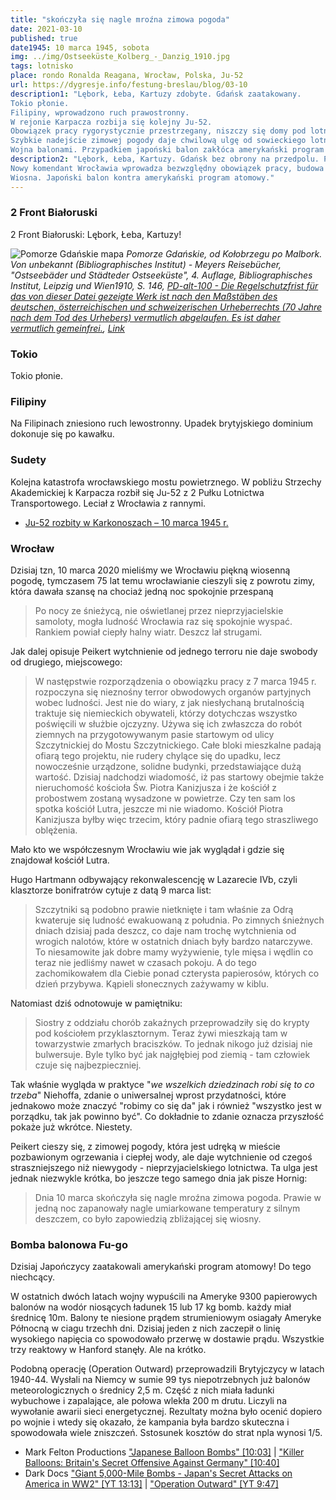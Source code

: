 ```yaml
---
title: "skończyła się nagle mroźna zimowa pogoda"
date: 2021-03-10
published: true
date1945: 10 marca 1945, sobota
img: ../img/Ostseeküste_Kolberg_-_Danzig_1910.jpg
tags: lotnisko
place: rondo Ronalda Reagana, Wrocław, Polska, Ju-52
url: https://dygresje.info/festung-breslau/blog/03-10
description1: "Lębork, Łeba, Kartuzy zdobyte. Gdańsk zaatakowany.
Tokio płonie.
Filipiny, wprowadzono ruch prawostronny.
W rejonie Karpacza rozbija się kolejny Ju-52.
Obowiązek pracy rygorystycznie przestrzegany, niszczy się domy pod lotnisko śródmiejskie.
Szybkie nadejście zimowej pogody daje chwilową ulgę od sowieckiego lotnictwa, tego dnia jednak, równie nagle zaczyna się wiosna.
Wojna balonami. Przypadkiem japoński balon zakłóca amerykański program atomowy."
description2: "Lębork, Łeba, Kartuzy. Gdańsk bez obrony na przedpolu. Pożar Tokio. Ju-52 rozbija się w Karkonoszach.
Nowy komendant Wrocławia wprowadza bezwzględny obowiązek pracy, budowa lotniska śródmiejskiego.
Wiosna. Japoński balon kontra amerykański program atomowy."
---
```


### 2 Front Białoruski

2 Front Białoruski: Lębork, Łeba, Kartuzy!

![Pomorze Gdańskie mapa](../img/Ostseeküste_Kolberg_-_Danzig_1910.jpg)
*Pomorze Gdańskie, od Kołobrzegu po Malbork.<br />
Von unbekannt (Bibliographisches Institut) - Meyers Reisebücher, "Ostseebäder und Städteder Ostseeküste", 4. Auflage, Bibliographisches Institut, Leipzig und Wien1910, S. 146, [PD-alt-100 - Die Regelschutzfrist für das von dieser Datei gezeigte Werk ist nach den Maßstäben des deutschen, österreichischen und schweizerischen Urheberrechts (70 Jahre nach dem Tod des Urhebers) vermutlich abgelaufen. Es ist daher vermutlich gemeinfrei.](https://de.wikipedia.org/wiki/Datei:Ostseek%C3%BCste_Kolberg_-_Danzig_1910.jpg), [Link](https://de.wikipedia.org/w/index.php?curid=6741731)*

### Tokio

Tokio płonie.

### Filipiny

Na Filipinach zniesiono ruch lewostronny. Upadek brytyjskiego dominium dokonuje się po kawałku.

### Sudety

Kolejna katastrofa wrocławskiego mostu powietrznego. W pobliżu Strzechy Akademickiej k Karpacza rozbił się Ju-52 z 2 Pułku Lotnictwa Transportowego. Leciał z Wrocławia z rannymi.

- [Ju-52 rozbity w Karkonoszach – 10 marca 1945 r.](https://www.facebook.com/bobr1945/posts/ju-52-rozbity-w-karkonoszach-10-marca-1945-rw-dniu-10-marca-1945-roku-w-rejonie-/3472460359534269/)

### Wrocław

Dzisiaj tzn, 10 marca 2020 mieliśmy we Wrocławiu piękną wiosenną pogodę, tymczasem 75 lat temu wrocławianie cieszyli się z powrotu zimy, która dawała szansę na chociaż jedną noc spokojnie przespaną
>Po nocy ze śnieżycą, nie oświetlanej przez nieprzyjacielskie samoloty, mogła ludność Wrocławia raz się spokojnie wyspać. Rankiem powiał ciepły halny wiatr. Deszcz lał strugami.

Jak dalej opisuje Peikert wytchnienie od jednego terroru nie daje swobody od drugiego, miejscowego:
>W następstwie rozporządzenia o obowiązku pracy z 7 marca 1945 r. rozpoczyna się nieznośny terror obwodowych organów partyjnych wobec ludności. Jest nie do wiary, z jak niesłychaną brutalnością traktuje się niemieckich obywateli, którzy dotychczas wszystko poświęcili w służbie ojczyzny. Używa się ich zwłaszcza do robót ziemnych na przygotowywanym pasie startowym od ulicy Szczytnickiej do Mostu Szczytnickiego. Całe bloki mieszkalne padają ofiarą tego projektu, nie rudery chylące się do upadku, lecz nowocześnie urządzone, solidne budynki, przedstawiające dużą wartość. Dzisiaj nadchodzi wiadomość, iż pas startowy obejmie także nieruchomość kościoła Św. Piotra Kanizjusza i że kościół z probostwem zostaną wysadzone w powietrze. Czy ten sam los spotka kościół Lutra, jeszcze mi nie wiadomo. Kościół Piotra Kanizjusza byłby więc trzecim, który padnie ofiarą tego straszliwego oblężenia.

Mało kto we współczesnym Wrocławiu wie jak wyglądał i gdzie się znajdował kościół Lutra.

Hugo Hartmann odbywający rekonwalescencję w Lazarecie IVb, czyli klasztorze bonifratrów cytuje z datą 9 marca list:
>Szczytniki są podobno prawie nietknięte i tam właśnie za Odrą kwateruje się ludność ewakuowaną z południa. Po zimnych śnieżnych dniach dzisiaj pada deszcz, co daje nam trochę wytchnienia od wrogich nalotów, które w ostatnich dniach były bardzo natarczywe. To niesamowite jak dobre mamy wyżywienie, tyle mięsa i wędlin co teraz nie jedliśmy nawet w czasach pokoju. A do tego zachomikowałem dla Ciebie ponad czterysta papierosów, których co dzień przybywa. Kąpieli słonecznych zażywamy w kiblu.

Natomiast dziś odnotowuje w pamiętniku:
>Siostry z oddziału chorób zakaźnych przeprowadziły się do krypty pod kościołem przyklasztornym. Teraz żywi mieszkają tam w towarzystwie zmarłych braciszków. To jednak nikogo już dzisiaj nie bulwersuje. Byle tylko być jak najgłębiej pod ziemią - tam człowiek czuje się najbezpieczniej.

Tak właśnie wygląda w praktyce "*we wszelkich dziedzinach robi się to co trzeba*" Niehoffa, zdanie o uniwersalnej wprost przydatności, które jednakowo może znaczyć "robimy co się da" jak i również "wszystko jest w porządku, tak jak powinno być". Co dokładnie to zdanie oznacza przyszłość pokaże już wkrótce. Niestety.

Peikert cieszy się, z zimowej pogody, która jest udręką w mieście pozbawionym ogrzewania i ciepłej wody, ale daje wytchnienie od czegoś straszniejszego niż niewygody - nieprzyjacielskiego lotnictwa. Ta ulga jest jednak niezwykle krótka, bo jeszcze tego samego dnia jak pisze Hornig:
>Dnia 10 marca skończyła się nagle mroźna zimowa pogoda. Prawie w jedną noc zapanowały nagle umiarkowane temperatury z silnym deszczem, co było zapowiedzią zbliżającej się wiosny.

### Bomba balonowa Fu-go

Dzisiaj Japończycy zaatakowali amerykański program atomowy! Do tego niechcący.

W ostatnich dwóch latach wojny wypuścili na Ameryke 9300 papierowych balonów na wodór niosących ładunek 15 lub 17 kg bomb. każdy miał średnicę 10m. Balony te niesione prądem strumieniowym osiagały Ameryke Północną w ciagu trzechh dni. Dzisiaj jeden z nich zaczepił o linię wysokiego napięcia co spowodowało przerwę w dostawie prądu. Wszystkie trzy reaktowy w Hanford stanęły. Ale na krótko.

Podobną operację (Operation Outward) przeprowadzili Brytyjczycy w latach 1940-44. Wysłali na Niemcy w sumie 99 tys niepotrzebnych już balonów meteorologicznych o średnicy 2,5 m. Część z nich miała ładunki wybuchowe i zapalające, ale połowa wlekła 200 m drutu. Liczyli na wywołanie awarii sieci energetycznej. Rezultaty można było ocenić dopiero po wojnie i wtedy się okazało, że kampania była bardzo skuteczna i spowodowała wiele zniszczeń. Sstosunek kosztów do strat npla wynosi 1/5.

- Mark Felton Productions ["Japanese Balloon Bombs" [10:03]](https://www.youtube.com/watch?v=i8HrqNqXtTQ) | ["Killer Balloons: Britain's Secret Offensive Against Germany" [10:40]](https://www.youtube.com/watch?v=ioshB6dhe-0)
- Dark Docs ["Giant 5,000-Mile Bombs - Japan's Secret Attacks on America in WW2" [YT 13:13]](https://www.youtube.com/watch?v=1Sg6YhcZNsc) | ["Operation Outward" [YT 9:47]](https://www.youtube.com/watch?v=WZuwbOtIx-w)